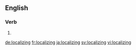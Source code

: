 ==English==

===Verb===
{{head|en|present participle}}

# {{present participle of|localize|lang=en}}

[[de:localizing]]
[[fr:localizing]]
[[ja:localizing]]
[[sv:localizing]]
[[vi:localizing]]